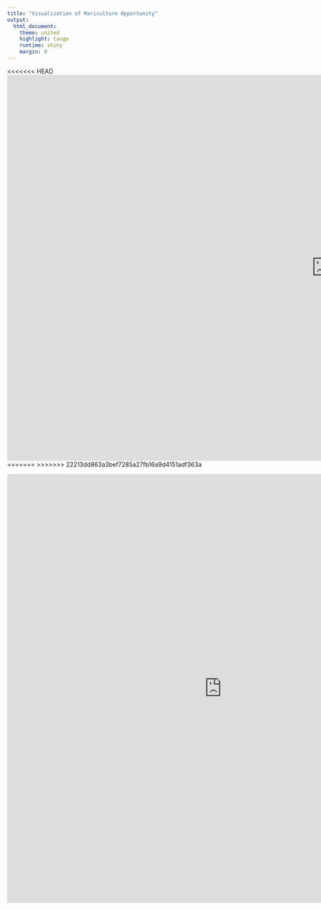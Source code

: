 ```yaml
---
title: "Visualization of Mariculture Opportunity"
output:
  html_document:
    theme: united
    highlight: tango
    runtime: shiny
    margin: 0
---
```


<<<<<<< HEAD
<iframe src="https://owenrliu.shinyapps.io/kuni-mariculturegithub/" style="border: black; width: 1500px; height: 900px"></iframe> 
=======
>>>>>>> 22213dd863a3bef7285a27fb16a9d4151adf363a

<iframe src="https://owenrliu.shinyapps.io/kuni_vis_1/" style="border: black; align:left; padding: 0; width: 1000px; height: 1000px"></iframe> 